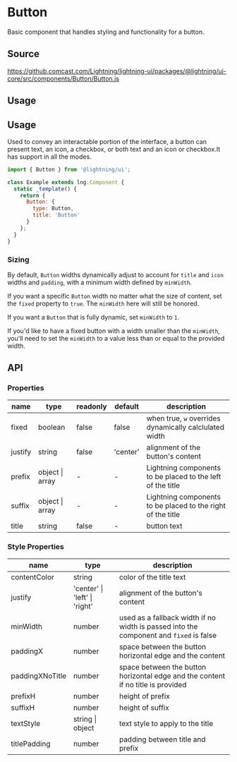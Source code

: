
# Button

Basic component that handles styling and functionality for a button.

## Source

https://github.comcast.com/Lightning/lightning-ui/packages/@lightning/ui-core/src/components/Button/Button.js

## Usage

## Usage

Used to convey an interactable portion of the interface, a button can present text, an icon, a checkbox, or both text and an icon or checkbox.It has support in all the modes.

```js
import { Button } from '@lightning/ui';

class Example extends lng.Component {
  static _template() {
    return {
      Button: {
        type: Button,
        title: 'Button'
      }
    };
  }
}
```

<Canvas>
  <Story id="elements-button--basic" />
</Canvas>

### Sizing

By default, `Button` widths dynamically adjust to account for `title` and `icon` widths and `padding`, with a minimum width defined by `minWidth`.

If you want a specific `Button` width no matter what the size of content, set the `fixed` property to `true`. The `minWidth` here will still be honored.

If you want a `Button` that is fully dynamic, set `minWidth` to `1`.

If you'd like to have a fixed button with a width smaller than the `minWidth`, you'll need to set the `minWidth` to a value less than or equal to the provided width.

## API

### Properties

| name    | type            | readonly | default  | description                                                 |
| ------- | --------------- | -------- | -------- | ----------------------------------------------------------- |
| fixed   | boolean         | false    | false    | when true, `w` overrides dynamically calclulated width      |
| justify | string          | false    | 'center' | alignment of the button's content                           |
| prefix  | object \| array | -        | -        | Lightning components to be placed to the left of the title  |
| suffix  | object \| array | -        | -        | Lightning components to be placed to the right of the title |
| title   | string          | false    | -        | button text                                                 |

### Style Properties

| name            | type                          | description                                                                            |
| --------------- | ----------------------------- | -------------------------------------------------------------------------------------- |
| contentColor    | string                        | color of the title text                                                                |
| justify         | 'center' \| 'left' \| 'right' | alignment of the button's content                                                      |
| minWidth        | number                        | used as a fallback width if no width is passed into the component and `fixed` is false |
| paddingX        | number                        | space between the button horizontal edge and the content                               |
| paddingXNoTitle | number                        | space between the button horizontal edge and the content if no title is provided       |
| prefixH         | number                        | height of prefix                                                                       |
| suffixH         | number                        | height of suffix                                                                       |
| textStyle       | string \| object              | text style to apply to the title                                                       |
| titlePadding    | number                        | padding between title and prefix                                                       |
